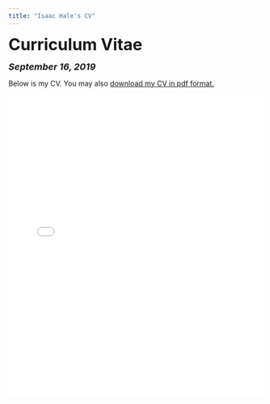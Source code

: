 ```yaml
---
title: "Isaac Hale's CV"
---
```


<head>

<!-- Global site tag (gtag.js) - Google Analytics -->
<script async src="https://www.googletagmanager.com/gtag/js?id=UA-140699540-1"></script>
<script>
  window.dataLayer = window.dataLayer || [];
  function gtag(){dataLayer.push(arguments);}
  gtag('js', new Date());

  gtag('config', 'UA-140699540-1');
</script>
</head>


<font size="+3"><b>Curriculum Vitae</b></font>

<font size="+1"><b><i>September 16, 2019</b></i></font>

<html>
Below is my CV. You may also <a href="files/Isaac Hale CV 9-16-19.pdf">download my CV in pdf format.</a>

<embed src="files/Isaac Hale CV 9-16-19.pdf" type="application/pdf" width="100%" height="600px" />
</body>
</html>